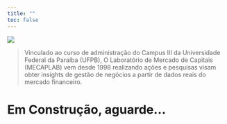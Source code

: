 ```yaml
---
title: ""
toc: false
---
```


![](MECAP.LAB.svg) 

> Vinculado ao curso de administração do Campus III da Universidade Federal da Paraíba (UFPB), O Laboratório de Mercado de Capitais (MECAPLAB) vem desde 1998 realizando ações e pesquisas visam obter insights de gestão de negócios a partir de dados reais do mercado financeiro.

# Em Construção, aguarde...
